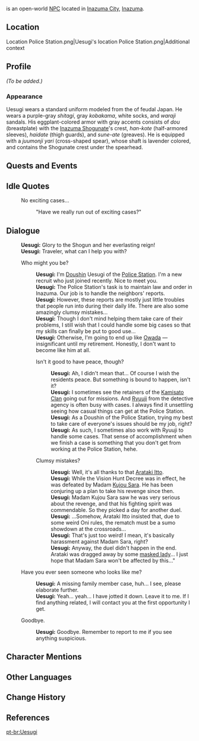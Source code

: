 {{Meta
<!-- REMOVE THIS TEMPLATE AFTER ADDING MISSING INFO -->
|missing_NPC_profile  = yes
}}
{{Character Infobox
|type             = Open-World NPC
|image            = NPC Uesugi.png
|region           = Inazuma
|location         = Inazuma
|affiliation      = Tenryou Commission
|title            = Doushin
|voiceEN          =
|voiceCN          =
|voiceJP          =
|voiceKR          = {{w|ko:홍승효|Hong Seung-hyo ({{ko|홍승효}})}}<ref>YouTube: [https://youtu.be/13uvitcdV-4 KR VA Self Announcement]</ref>
}}
{{Lang|'''Uesugi'''|ja=上杉|ja_rm=Uesugi}} is an open-world [[NPC]] located in [[Inazuma City]], [[Inazuma]].

==Location==
<gallery>
Location Police Station.png|Uesugi's location
Police Station.png|Additional context
</gallery>

==Profile==
<!-- detailed story/lore information goes here -->
''(To be added.)''

===Appearance===
Uesugi wears a standard uniform modeled from the {{Lang|''ashigaru''|ja=足軽}} of feudal Japan. He wears a purple-gray ''shitagi'', gray ''kobakama'', white socks, and ''waraji'' sandals. His eggplant-colored armor with gray accents consists of ''dou'' (breastplate) with the [[Inazuma Shogunate]]'s crest, ''han-kote'' (half-armored sleeves), ''haidate'' (thigh guards), and ''sune-ate'' (greaves). He is equipped with a ''juumonji yari'' (cross-shaped spear), whose shaft is lavender colored, and contains the Shogunate crest under the spearhead.

==Quests and Events==
{{Quests and Events}}

==Idle Quotes==
{{Dialogue Start}}
: {{DIcon|Idle}} No exciting cases...
:: {{A|VO Uesugi 01.ogg}} "Have we really run out of exciting cases?"
{{Dialogue End}}

==Dialogue==
{{Dialogue Start}}
:'''Uesugi:''' Glory to the Shogun and her everlasting reign!
:'''Uesugi:''' Traveler, what can I help you with?
:{{DIcon}} Who might you be?
::'''Uesugi:''' I'm [[Doushin]] Uesugi of the [[Police Station]]. I'm a new recruit who just joined recently. Nice to meet you.
::'''Uesugi:''' The Police Station's task is to maintain law and order in Inazuma. Our job is to handle the neighbors' reports.
::'''Uesugi:''' However, these reports are mostly just little troubles that people run into during their daily life. There are also some amazingly clumsy mistakes...
::'''Uesugi:''' Though I don't mind helping them take care of their problems, I still wish that I could handle some big cases so that my skills can finally be put to good use...
::'''Uesugi:''' Otherwise, I'm going to end up like [[Owada]] &mdash; insignificant until my retirement. Honestly, I don't want to become like him at all.
::{{DIcon}} Isn't it good to have peace, though?
:::'''Uesugi:''' Ah, I didn't mean that... Of course I wish the residents peace. But something is bound to happen, isn't it?
:::'''Uesugi:''' I sometimes see the retainers of the [[Kamisato Clan]] going out for missions. And [[Ryuuji]] from the detective agency is often busy with cases. I always find it unsettling seeing how casual things can get at the Police Station.
:::'''Uesugi:''' As a Doushin of the Police Station, trying my best to take care of everyone's issues should be my job, right?
:::'''Uesugi:''' As such, I sometimes also work with Ryuuji to handle some cases. That sense of accomplishment when we finish a case is something that you don't get from working at the Police Station, hehe.
::{{DIcon}} Clumsy mistakes?
:::'''Uesugi:''' Well, it's all thanks to that [[Arataki Itto]].
:::'''Uesugi:''' While the Vision Hunt Decree was in effect, he was defeated by Madam [[Kujou Sara]]. He has been conjuring up a plan to take his revenge since then.
:::'''Uesugi:''' Madam Kujou Sara saw he was very serious about the revenge, and that his fighting spirit was commendable. So they picked a day for another duel.
:::'''Uesugi:''' ...Somehow, Arataki Itto insisted that, due to some weird Oni rules, the rematch must be a sumo showdown at the crossroads...
:::'''Uesugi:''' That's just too weird! I mean, it's basically harassment against Madam Sara, right?
:::'''Uesugi:''' Anyway, the duel didn't happen in the end. Arataki was dragged away by some [[Kuki Shinobu|masked lady]]... I just hope that Madam Sara won't be affected by this..."
:{{DIcon}} Have you ever seen someone who looks like me?
::'''Uesugi:''' A missing family member case, huh... I see, please elaborate further.
::'''Uesugi:''' Yeah... yeah... I have jotted it down. Leave it to me. If I find anything related, I will contact you at the first opportunity I get.
:{{DIcon}} Goodbye.
::'''Uesugi:''' Goodbye. Remember to report to me if you see anything suspicious.
{{Dialogue End}}

==Character Mentions==
{{Character Mentions}}

==Other Languages==
{{Other Languages
|default_hidden = 1
|en      = Uesugi
|zhs     = 上杉
|zhs_rm  = Shàngshān
|zht     = 上杉
|zht_rm  = Shàngshān
|ja      = 上杉
|ja_rm   = Uesugi
|ko      = //우에스기//
|es      = Uesugi
|fr      = Uesugi
|ru      = Уэсуги
|th      = Uesugi
|vi      = Uesugi
|de      = Uesugi
|id      = Uesugi
|pt      = Uesugi
|tr      = Uesugi
|it      = Uesugi
}}

==Change History==
{{Change History|2.0}}

==References==
{{Reflist}}

[[pt-br:Uesugi]]